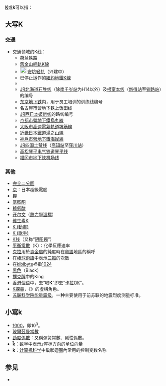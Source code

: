 {{noteTA
|G1=Movie
|G2=LS
|G3=Physics
}}
{{TOCright}}
'''[[K|K]]'''或'''k'''可以指：

==大写K==
=== 交通 ===
{{线路名消歧义}}
*交通领域的K线：
** 荷兰铁路{{link-nl|登海尔德-阿姆斯特丹铁路|Spoorlijn Den Helder - Amsterdam}}
** [[舊金山輕軌K線|舊金山輕軌K線]]
** [[File:New_Taipei_Metro_Line_K.svg|20px]] [[安坑轻轨|安坑轻轨]]（兴建中）
** 已停止运作的[[紐約地鐵K線|紐約地鐵K線]]
** {{link-es|罗萨里奥有轨电车K线|Línea K (Rosario)}}
** [[JR北海道|JR北海道]][[石胜线|石胜线]]（除[[南千岁站|南千岁站]]为H14以外）及[[根室本线|根室本线]]（[[新得站|新得站]]至[[钏路站|钏路站]]）的编号
** [[东京地下铁|东京地下铁]]{{link-ja|新木场车辆基地|新木場車両基地}}内，用于员工培训的训练线编号
** [[名古屋市营地下铁|名古屋市营地下铁]][[上饭田线|上饭田线]]
** [[JR西日本|JR西日本]][[姬新线|姬新线]]的路线编号
** [[京都市營地下鐵|京都市營地下鐵]][[烏丸線|烏丸線]]
** [[大阪市高速電氣軌道|大阪市高速電氣軌道]][[堺筋線|堺筋線]]
** [[近畿日本鐵道|近畿日本鐵道]][[湯之山線|湯之山線]]
** [[神戶市營地下鐵|神戶市營地下鐵]][[海岸線_(神戶市營地下鐵)|海岸線]]
** [[JR四国|JR四国]][[土赞线|土赞线]]（[[高知站|高知站]]至[[窪川站|窪川站]]）
** [[高松琴平电气铁道|高松琴平电气铁道]][[琴平线|琴平线]]
** [[福冈市地下铁|福冈市地下铁]][[機場線_(福岡市地下鐵)|机场线]]

=== 其他 ===
*[[完全二分圖|完全二分圖]]
* [[京_(超级电脑)|京]]：日本超級電腦
* [[钾|钾]]
* [[氯胺酮|氯胺酮]]
* [[赖氨酸|赖氨酸]]
*[[开尔文|开尔文]]（[[熱力學溫標|熱力學溫標]]）
*[[维生素K|维生素K]]
* [[K_(動畫)|K (動畫)]]
* [[K_(歌手)|K (歌手)]]
*[[K线|K线]]（又称“[[阴阳蠋|阴阳蠋]]”）
*[[平衡常數|平衡常數]]（K）：化學反應速率
* [[克拉|克拉]]用於[[貴金屬|貴金屬]]的純度時在[[粵語|粵語]]地區的稱呼
*在[[:Category:棒球術語|棒球術語]]中表示[[三振|三振]]的次數
* 在[[kibibyte|kibibyte]]裡指[[1024|1024]]
*[[黑色|黑色]]（Black）
*[[撲克牌|撲克牌]]中的King
*[[香港|香港]][[俚语|俚语]]中，去“唱'''K'''”即去“[[卡拉OK|卡拉OK]]”。
* [[K探員|K探員]]，《{{le|MIB星際戰警系列電影|Men in Black (film series)}}》的虛構角色。
*[[苏联科学院能量震级|苏联科学院能量震级]]，一种主要使用于前苏联的地震烈度测量标准。

==小寫k==
*[[1000|1000]]，即10<sup>3</sup>。
*[[玻爾茲曼常數|玻爾茲曼常數]]
*[[勁度係數|勁度係數]]：又稱彈簧常數、剛性係數。
*<math>\boldsymbol{\hat{k}}</math>：[[数学|数学]]中表示''z''座标方向的[[单位向量|单位向量]]
*'''k'''：[[计算机科学|计算机科学]]中巢狀迴圈內常用的控制变数名称

== 参见 ==
* {{Lookfrom|K}}
{{letter disambig}}